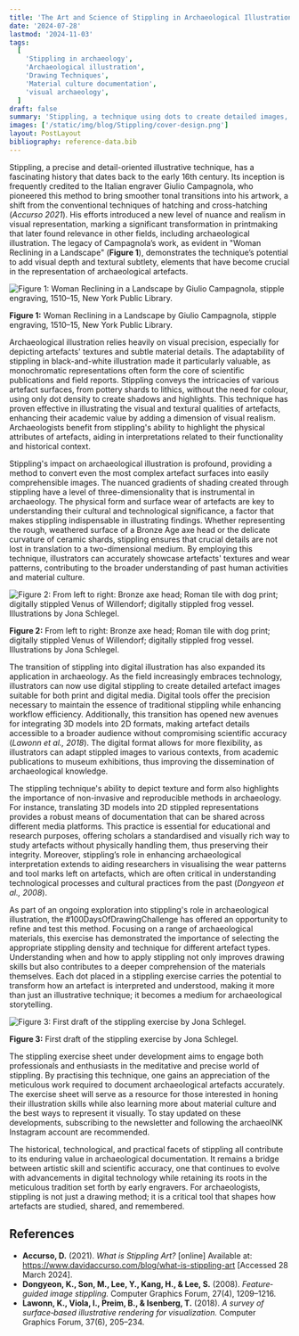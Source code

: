 ```yaml
---
title: 'The Art and Science of Stippling in Archaeological Illustrations'
date: '2024-07-28'
lastmod: '2024-11-03'
tags:
  [
    'Stippling in archaeology',
    'Archaeological illustration',
    'Drawing Techniques',
    'Material culture documentation',
    'visual archaeology',
  ]
draft: false
summary: 'Stippling, a technique using dots to create detailed images, has historical roots in the 16th century and remains a valuable tool in archaeological illustration. Its precision enhances the visual representation of artefacts, aiding in scholarly interpretation and material culture studies. Digital advancements have further expanded its application in archaeology, making artefact details more accessible.'
images: ['/static/img/blog/Stippling/cover-design.png']
layout: PostLayout
bibliography: reference-data.bib
---
```


Stippling, a precise and detail-oriented illustrative technique, has a fascinating history that dates back to the early 16th century. Its inception is frequently credited to the Italian engraver Giulio Campagnola, who pioneered this method to bring smoother tonal transitions into his artwork, a shift from the conventional techniques of hatching and cross-hatching (_Accurso 2021_). His efforts introduced a new level of nuance and realism in visual representation, marking a significant transformation in printmaking that later found relevance in other fields, including archaeological illustration. The legacy of Campagnola’s work, as evident in "Woman Reclining in a Landscape" (**Figure 1**), demonstrates the technique’s potential to add visual depth and textural subtlety, elements that have become crucial in the representation of archaeological artefacts.

![Figure 1: Woman Reclining in a Landscape by Giulio Campagnola, stipple engraving, 1510–15, New York Public Library.](/static/img/blog/Stippling/figure1-drawing-by-giulio-campagnola.jpg)

<div className="image-caption">
  <strong>Figure 1:</strong> Woman Reclining in a Landscape by Giulio Campagnola, stipple engraving,
  1510–15, New York Public Library.
</div>

Archaeological illustration relies heavily on visual precision, especially for depicting artefacts' textures and subtle material details. The adaptability of stippling in black-and-white illustration made it particularly valuable, as monochromatic representations often form the core of scientific publications and field reports. Stippling conveys the intricacies of various artefact surfaces, from pottery shards to lithics, without the need for colour, using only dot density to create shadows and highlights. This technique has proven effective in illustrating the visual and textural qualities of artefacts, enhancing their academic value by adding a dimension of visual realism. Archaeologists benefit from stippling's ability to highlight the physical attributes of artefacts, aiding in interpretations related to their functionality and historical context.

Stippling's impact on archaeological illustration is profound, providing a method to convert even the most complex artefact surfaces into easily comprehensible images. The nuanced gradients of shading created through stippling have a level of three-dimensionality that is instrumental in archaeology. The physical form and surface wear of artefacts are key to understanding their cultural and technological significance, a factor that makes stippling indispensable in illustrating findings. Whether representing the rough, weathered surface of a Bronze Age axe head or the delicate curvature of ceramic shards, stippling ensures that crucial details are not lost in translation to a two-dimensional medium. By employing this technique, illustrators can accurately showcase artefacts' textures and wear patterns, contributing to the broader understanding of past human activities and material culture.

![Figure 2: From left to right: Bronze axe head; Roman tile with dog print; digitally stippled Venus of Willendorf; digitally stippled frog vessel. Illustrations by Jona Schlegel.](/static/img/blog/Stippling/figure2-stippled-artifacts.jpg)

<div className="image-caption">
  <strong>Figure 2:</strong> From left to right: Bronze axe head; Roman tile with dog print;
  digitally stippled Venus of Willendorf; digitally stippled frog vessel. Illustrations by Jona
  Schlegel.
</div>

The transition of stippling into digital illustration has also expanded its application in archaeology. As the field increasingly embraces technology, illustrators can now use digital stippling to create detailed artefact images suitable for both print and digital media. Digital tools offer the precision necessary to maintain the essence of traditional stippling while enhancing workflow efficiency. Additionally, this transition has opened new avenues for integrating 3D models into 2D formats, making artefact details accessible to a broader audience without compromising scientific accuracy (_Lawonn et al., 2018_). The digital format allows for more flexibility, as illustrators can adapt stippled images to various contexts, from academic publications to museum exhibitions, thus improving the dissemination of archaeological knowledge.

The stippling technique's ability to depict texture and form also highlights the importance of non-invasive and reproducible methods in archaeology. For instance, translating 3D models into 2D stippled representations provides a robust means of documentation that can be shared across different media platforms. This practice is essential for educational and research purposes, offering scholars a standardised and visually rich way to study artefacts without physically handling them, thus preserving their integrity. Moreover, stippling’s role in enhancing archaeological interpretation extends to aiding researchers in visualising the wear patterns and tool marks left on artefacts, which are often critical in understanding technological processes and cultural practices from the past (_Dongyeon et al., 2008_).

As part of an ongoing exploration into stippling's role in archaeological illustration, the #100DaysOfDrawingChallenge has offered an opportunity to refine and test this method. Focusing on a range of archaeological materials, this exercise has demonstrated the importance of selecting the appropriate stippling density and technique for different artefact types. Understanding when and how to apply stippling not only improves drawing skills but also contributes to a deeper comprehension of the materials themselves. Each dot placed in a stippling exercise carries the potential to transform how an artefact is interpreted and understood, making it more than just an illustrative technique; it becomes a medium for archaeological storytelling.

![Figure 3: First draft of the stippling exercise by Jona Schlegel.](/static/img/blog/Stippling/figure3-stippling-exercise.jpg)

<div className="image-caption">
  <strong>Figure 3:</strong> First draft of the stippling exercise by Jona Schlegel.
</div>

The stippling exercise sheet under development aims to engage both professionals and enthusiasts in the meditative and precise world of stippling. By practising this technique, one gains an appreciation of the meticulous work required to document archaeological artefacts accurately. The exercise sheet will serve as a resource for those interested in honing their illustration skills while also learning more about material culture and the best ways to represent it visually. To stay updated on these developments, subscribing to the newsletter and following the archaeoINK Instagram account are recommended.

The historical, technological, and practical facets of stippling all contribute to its enduring value in archaeological documentation. It remains a bridge between artistic skill and scientific accuracy, one that continues to evolve with advancements in digital technology while retaining its roots in the meticulous tradition set forth by early engravers. For archaeologists, stippling is not just a drawing method; it is a critical tool that shapes how artefacts are studied, shared, and remembered.

## References

- **Accurso, D.** (2021). _What is Stippling Art?_ [online] Available at: https://www.davidaccurso.com/blog/what-is-stippling-art [Accessed 28 March 2024].
- **Dongyeon, K., Son, M., Lee, Y., Kang, H., & Lee, S.** (2008). _Feature‐guided image stippling._ Computer Graphics Forum, 27(4), 1209–1216.
- **Lawonn, K., Viola, I., Preim, B., & Isenberg, T.** (2018). _A survey of surface‐based illustrative rendering for visualization._ Computer Graphics Forum, 37(6), 205–234.
